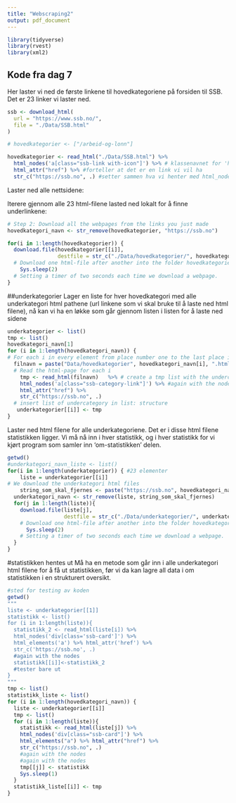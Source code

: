 ```yaml
---
title: "Webscraping2"
output: pdf_document
---
```


```r
library(tidyverse)
library(rvest)
library(xml2)
```

## Kode fra dag 7
Her laster vi ned de første linkene til hovedkategoriene på forsiden til SSB. Det er 23 linker vi laster ned.
```r
ssb <- download_html(
  url = "https://www.ssb.no/",
  file = "./Data/SSB.html"
)

# hovedkategorier <- ["/arbeid-og-lonn"]

hovedkategorier <- read_html("./Data/SSB.html") %>%
  html_nodes('a[class="ssb-link with-icon"]') %>% # klassenavnet for 'hovedkategoriene', vi leser ut hver node som oppfyller dette kravet
  html_attr("href") %>% #forteller at det er en link vi vil ha
  str_c("https://ssb.no", .) #setter sammen hva vi henter med html_nodes med dette
```

Laster ned alle nettsidene:

Iterere gjennom alle 23 html-filene lasted ned lokalt for å finne underlinkene:

```r
# Step 2: Download all the webpages from the links you just made
hovedkategori_navn <- str_remove(hovedkategorier, "https://ssb.no") 

for(i in 1:length(hovedkategorier)) {
  download.file(hovedkategorier[[i]], 
                destfile = str_c("./Data/hovedkategorier/", hovedkategori_navn[i], ".html")) 
  # Download one html-file after another into the folder hovedkategorier
    Sys.sleep(2) 
  # Setting a timer of two seconds each time we download a webpage.  
}
```

##underkategorier
Lager en liste for hver hovedkategori med alle underkategori html pathene (url linkene som vi skal bruke til å laste ned html filene), nå kan vi ha en løkke som går gjennom listen i listen for å laste ned sidene 
```r
underkategorier <- list()
tmp <- list()
hovedkategori_navn[1]
for (i in 1:length(hovedkategori_navn)) { 
# For each i in every element from place number one to the last place in hovedkategorier_lastet (given by length(hovedkategorier_lastet)) 
  filnavn = paste("Data/hovedkategorier", hovedkategori_navn[i], ".html", sep="")
  # Read the html-page for each i 
    tmp <- read_html(filnavn)   %>% # create a tmp list with the undercategories
    html_nodes('a[class="ssb-category-link"]') %>% #again with the nodes
    html_attr("href") %>% 
    str_c("https://ssb.no", .)
  # insert list of undercategory in list: structure
   underkategorier[[i]] <- tmp
}

```

Laster ned html filene for alle underkategoriene. Det er i disse html filene statistikken ligger. Vi må nå inn i hver statistikk, og i hver statistikk for vi kjørt program som samler inn 'om-statistikken' delen. 

```r
getwd()
#underkategori_navn_liste <- list()
for(i in 1:length(underkategorier)) { #23 elementer
    liste = underkategorier[[i]]
# We download the underkategori html files
    string_som_skal_fjernes <- paste("https://ssb.no", hovedkategori_navn[i], sep="")
  underkategori_navn <- str_remove(liste, string_som_skal_fjernes)
  for(j in 1:length(liste)){
    download.file(liste[j],
                  destfile = str_c("./Data/underkategorier/", underkategori_navn[j], ".html")) 
    # Download one html-file after another into the folder hovedkategorier
      Sys.sleep(2) 
    # Setting a timer of two seconds each time we download a webpage.
  }
}
```

#statistikken hentes ut
Må ha en metode som går inn i alle underkategori html filene for å få ut statistikken, før vi da kan lagre all data i om statistikken i en strukturert oversikt. 
```r
#sted for testing av koden
getwd()
"""
liste <- underkategorier[[1]]
statistikk <- list()
for (i in 1:length(liste)){
  statistikk_2 <- read_html(liste[i]) %>% 
  html_nodes('div[class='ssb-card']') %>%
  html_elements('a') %>% html_attr('href') %>% 
  str_c('https://ssb.no', .)
  #again with the nodes
  statistikk[[i]]<-statistikk_2
  #tester bare ut
}
"""
tmp <- list()
statistikk_liste <- list()
for (i in 1:length(hovedkategori_navn)) { 
  liste <- underkategorier[[i]]
  tmp <- list()
  for (i in 1:length(liste)){
    statistikk <- read_html(liste[j]) %>% 
    html_nodes('div[class="ssb-card"]') %>%
    html_elements("a") %>% html_attr("href") %>% 
    str_c("https://ssb.no", .)
    #again with the nodes
    #again with the nodes
    tmp[[j]] <- statistikk
    Sys.sleep(1)
  }
  statistikk_liste[[i]] <- tmp
}

```




